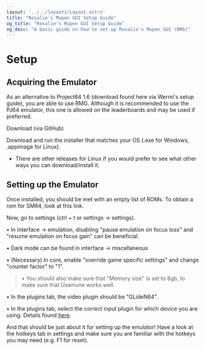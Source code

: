 ```yaml
---
layout: '../../layouts/Layout.astro'
title: "Rosalie's Mupen GUI Setup Guide"
og_title: "Rosalie's Mupen GUI Setup Guide"
og_desc: "A basic guide on how to set up Rosalie's Mupen GUI (RMG)"
---
```



# Setup

## Acquiring the Emulator

As an alternative to Project64 1.6 (download found <ExternalLink href="https://wermi.neocities.org/emuguide/getting_emu/">here</ExternalLink> via Wermi's setup guide), you are able to use RMG. Although it is recommended to use the PJ64 emulator, this one is allowed on the leaderboards and may be used if preferred.

<ExternalLink href="https://github.com/Rosalie241/RMG/releases/latest">Download</ExternalLink> (via GitHub)

Download and run the installer that matches your OS (.exe for Windows, .appimage for Linux).

-   There are <ExternalLink href="https://github.com/Rosalie241/RMG?tab=readme-ov-file#linux">other releases</ExternalLink> for Linux if you would prefer to see what other ways you can download/install it.

## Setting up the Emulator

Once installed, you should be met with an empty list of ROMs. To obtain a rom for SM64, look at <ExternalLink href="https://wermi.neocities.org/emuguide/getting_game/">this link</ExternalLink>.

Now, go to settings (ctrl + t or settings → settings).

• In interface → emulation, disabling "pause emulation on focus loss" and "resume emulation on focus gain" can be beneficial.

• Dark mode can be found in interface → miscellaneous

• (Necessary) In core, enable "override game specific settings" and change "counter factor" to "1".

> • You should also make sure that "Memory size" is set to 8gb, to make sure that Usamune works well.

• In the plugins tab, the video plugin should be "GLideN64".

• In the plugins tab, select the correct input plugin for which device you are using. Details found [here](./plugins).

And that should be just about it for setting up the emulator! Have a look at the hotkeys tab in settings and make sure you are familiar with the hotkeys you may need (e.g. F1 for reset).
